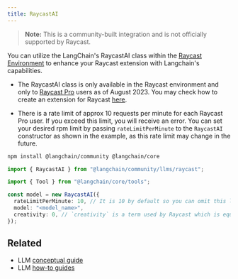 ```yaml
---
title: RaycastAI
---
```


> **Note:** This is a community-built integration and is not officially supported by Raycast.

You can utilize the LangChain's RaycastAI class within the [Raycast Environment](https://developers.raycast.com/api-reference/ai) to enhance your Raycast extension with Langchain's capabilities.

- The RaycastAI class is only available in the Raycast environment and only to [Raycast Pro](https://www.raycast.com/pro) users as of August 2023. You may check how to create an extension for Raycast [here](https://developers.raycast.com/).

- There is a rate limit of approx 10 requests per minute for each Raycast Pro user. If you exceed this limit, you will receive an error. You can set your desired rpm limit by passing `rateLimitPerMinute` to the `RaycastAI` constructor as shown in the example, as this rate limit may change in the future.


```bash npm
npm install @langchain/community @langchain/core
```
```ts
import { RaycastAI } from "@langchain/community/llms/raycast";

import { Tool } from "@langchain/core/tools";

const model = new RaycastAI({
  rateLimitPerMinute: 10, // It is 10 by default so you can omit this line
  model: "<model_name>",
  creativity: 0, // `creativity` is a term used by Raycast which is equivalent to `temperature` in some other LLMs
});
```

## Related

- LLM [conceptual guide](/oss/concepts/text_llms)
- LLM [how-to guides](/oss/how-to/#llms)
